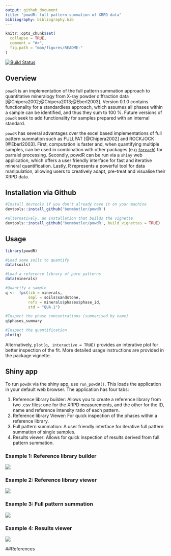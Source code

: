 ```yaml
---
output: github_document
title: "powdR: full pattern summation of XRPD data"
bibliography: bibliography.bib
---
```


<!-- README.md is generated from README.Rmd. Please edit that file -->

```r
knitr::opts_chunk$set(
  collapse = TRUE,
  comment = "#>",
  fig.path = "man/figures/README-"
)
```

[![Build Status](https://travis-ci.org/benmbutler/powdR.svg?branch=master)](https://travis-ci.org/benmbutler/powdR)

## Overview

`powdR` is an implementation of the full pattern summation approach to quantitative mineralogy from X-ray powder diffraction data [@Chipera2002;@Chipera2013;@Eberl2003]. Version 0.1.0 contains functionality for a standardless approach, which assumes all phases within a sample can be identified, and thus they sum to 100 %. Future versions of `powdR` seek to add functionality for samples prepared with an internal standard.

`powdR` has several advantages over the excel based implementations of full pattern summation such as FULLPAT [@Chipera2002] and ROCKJOCK [@Eberl2003]. First, computation is faster and, when quantifying multiple samples, can be used in combination with other packages (e.g [`foreach`](https://cran.r-project.org/web/packages/foreach/index.html)) for parralel processing. Secondly, powdR can be run via a `shiny` web application, which offers a user friendly interface for fast and iterative mineral quantification. Lastly, R represents a powerful tool for data manipulation, allowing users to creatively adapt, pre-treat and visualise their XRPD data.

## Installation via Github

```r
#Install devtools if you don't already have it on your machine
devtools::install_github('benmbutler/powdR')

#alternatively, an installation that builds the vignette
devtools::install_github('benmbutler/powdR', build_vignettes = TRUE)
```

## Usage

```r
library(powdR)

#Load some soils to quantify
data(soils)

#Load a reference library of pure patterns
data(minerals)

#Quantify a sample
q <-  fps(lib = minerals,
          smpl = soils$sandstone,
          refs = minerals$phases$phase_id,
          std = "QUA.1")

#Inspect the phase concentrations (summarised by name)
q$phases_summary

#Inspect the quantification
plot(q)

```

Alternatively, `plot(q, interactive = TRUE)` provides an interative plot for better inspection of the fit. More detailed usage instructions are provided in the package vignette.

## Shiny app

To run `powdR` via the shiny app, use `run_powdR()`. This loads the application in your default web browser. The application has four tabs:

1. Reference library builder: Allows you to create a reference library from two .csv files: one for the XRPD measurements, and the other for the ID, name and reference intensity ratio of each pattern.
2. Reference library Viewer: For quick inspection of the phases within a reference library.
3. Full pattern summation: A user friendly interface for iterative full pattern summation of single samples.
4. Results viewer: Allows for quick inspection of results derived from full pattern summation.

### Example 1: Reference library builder
![](man/figures/library_builder.gif)

### Example 2: Reference library viewer
![](man/figures/library_viewer.gif)

### Example 3: Full pattern summation
![](man/figures/full_pattern_summation.gif)

### Example 4: Results viewer
![](man/figures/full_pattern_summation.gif)

##References


